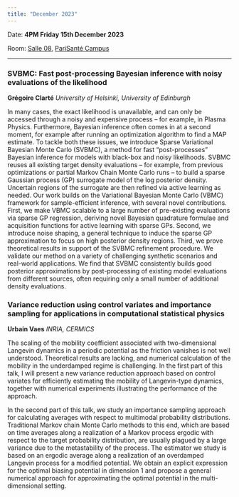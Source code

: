 ```yaml
---
title: "December 2023"
---
```


Date: **4PM Friday 15th December 2023**

Room: [Salle 08](../psc_rooms.qmd), [PariSanté Campus](https://maps.app.goo.gl/cpFoxoZgbT6HCV6x9)

------------------------------------------------------------------------

### SVBMC: Fast post-processing Bayesian inference with noisy evaluations of the likelihood

**Grégoire Clarté** *University of Helsinki, University of Edinburgh*

In many cases, the exact likelihood is unavailable, and can only be accessed through a noisy and expensive process -- for example, in Plasma Physics. Furthermore, Bayesian inference often comes in at a second moment, for example after running an optimization algorithm to find a MAP estimate. To tackle both these issues, we introduce Sparse Variational Bayesian Monte Carlo (SVBMC), a method for fast "post-processes" Bayesian inference for models with black-box and noisy likelihoods. SVBMC reuses all existing target density evaluations -- for example, from previous optimizations or partial Markov Chain Monte Carlo runs -- to build a sparse Gaussian process (GP) surrogate model of the log posterior density. Uncertain regions of the surrogate are then refined via active learning as needed. Our work builds on the Variational Bayesian Monte Carlo (VBMC) framework for sample-efficient inference, with several novel contributions. First, we make VBMC scalable to a large number of pre-existing evaluations via sparse GP regression, deriving novel Bayesian quadrature formulae and acquisition functions for active learning with sparse GPs. Second, we introduce noise shaping, a general technique to induce the sparse GP approximation to focus on high posterior density regions. Third, we prove theoretical results in support of the SVBMC refinement procedure. We validate our method on a variety of challenging synthetic scenarios and real-world applications. We find that SVBMC consistently builds good posterior approximations by post-processing of existing model evaluations from different sources, often requiring only a small number of additional density evaluations.

### Variance reduction using control variates and importance sampling for applications in computational statistical physics

**Urbain Vaes** *INRIA, CERMICS*

The scaling of the mobility coefficient associated with two-dimensional Langevin dynamics in a periodic potential as the friction vanishes is not well understood. Theoretical results are lacking, and numerical calculation of the mobility in the underdamped regime is challenging. In the first part of this talk, I will present a new variance reduction approach based on control variates for efficiently estimating the mobility of Langevin-type dynamics, together with numerical experiments illustrating the performance of the approach.

In the second part of this talk, we study an importance sampling approach for calculating averages with respect to multimodal probability distributions. Traditional Markov chain Monte Carlo methods to this end, which are based on time averages along a realization of a Markov process ergodic with respect to the target probability distribution, are usually plagued by a large variance due to the metastability of the process. The estimator we study is based on an ergodic average along a realization of an overdamped Langevin process for a modified potential. We obtain an explicit expression for the optimal biasing potential in dimension 1 and propose a general numerical approach for approximating the optimal potential in the multi-dimensional setting.
